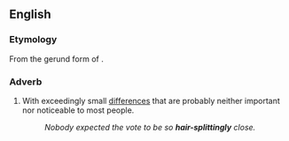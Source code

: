 ==English==

===Etymology===
From the gerund form of {{m|en|split hairs}}.

===Adverb===
{{en-adv}}

# {{lb|en|idiomatic}} With exceedingly small [[difference]]s that are probably neither important nor noticeable to most people.
#: ''Nobody expected the vote to be so '''hair-splittingly''' close.''